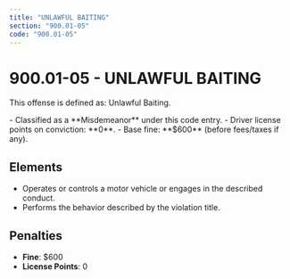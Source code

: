 ```yaml
---
title: "UNLAWFUL BAITING"
section: "900.01-05"
code: "900.01-05"
---
```





# 900.01-05 - UNLAWFUL BAITING

This offense is defined as: Unlawful Baiting.

<Aside type="caution" title="Charge Type: Misdemeanor">
- Classified as a **Misdemeanor** under this code entry.
- Driver license points on conviction: **0**.
- Base fine: **$600** (before fees/taxes if any).
</Aside>

## Elements
- Operates or controls a motor vehicle or engages in the described conduct.
- Performs the behavior described by the violation title.

## Penalties
- **Fine**: $600
- **License Points**: 0
